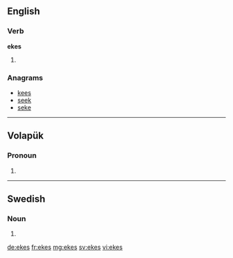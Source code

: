 ==English==

===Verb===
'''ekes'''

# {{en-third-person singular of|eke}}

===Anagrams===
* [[kees#English|kees]]
* [[seek#English|seek]]
* [[seke#English|seke]]

----

==Volapük==

===Pronoun===
{{head|vo|pronoun form}}

# {{inflection of|ek||dat|p|lang=vo}}

----

==Swedish==

===Noun===
{{head|sv|noun form}}

# {{sv-noun-form-indef-gen|eke}}

[[de:ekes]]
[[fr:ekes]]
[[mg:ekes]]
[[sv:ekes]]
[[vi:ekes]]